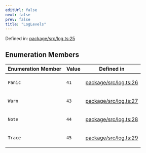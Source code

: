 ```yaml
---
editUrl: false
next: false
prev: false
title: "LogLevels"
---
```


Defined in: [package/src/log.ts:25](https://github.com/KingsBeCattz/uncmd/blob/bad6bae9d56c0bb79ede2176419790e96cc812b7/package/src/log.ts#L25)

## Enumeration Members

<table>
<thead>
<tr>
<th>Enumeration Member</th>
<th>Value</th>
<th>Defined in</th>
</tr>
</thead>
<tbody>
<tr>
<td>

<a id="panic"></a> `Panic`

</td>
<td>

`41`

</td>
<td>

[package/src/log.ts:26](https://github.com/KingsBeCattz/uncmd/blob/bad6bae9d56c0bb79ede2176419790e96cc812b7/package/src/log.ts#L26)

</td>
</tr>
<tr>
<td>

<a id="warn"></a> `Warn`

</td>
<td>

`43`

</td>
<td>

[package/src/log.ts:27](https://github.com/KingsBeCattz/uncmd/blob/bad6bae9d56c0bb79ede2176419790e96cc812b7/package/src/log.ts#L27)

</td>
</tr>
<tr>
<td>

<a id="note"></a> `Note`

</td>
<td>

`44`

</td>
<td>

[package/src/log.ts:28](https://github.com/KingsBeCattz/uncmd/blob/bad6bae9d56c0bb79ede2176419790e96cc812b7/package/src/log.ts#L28)

</td>
</tr>
<tr>
<td>

<a id="trace"></a> `Trace`

</td>
<td>

`45`

</td>
<td>

[package/src/log.ts:29](https://github.com/KingsBeCattz/uncmd/blob/bad6bae9d56c0bb79ede2176419790e96cc812b7/package/src/log.ts#L29)

</td>
</tr>
</tbody>
</table>
